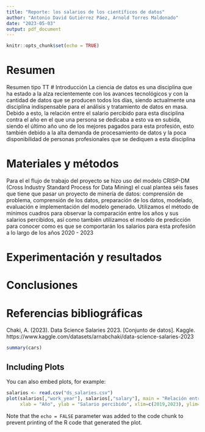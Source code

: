 ---
title: "Reporte: los salarios de los científicos de datos"
author: "Antonio David Gutiérrez Páez, Arnold Torres Maldonado"
date: "2023-05-03"
output: pdf_document
---
```{r setup, include=FALSE}
knitr::opts_chunk$set(echo = TRUE)
```
# Resumen
Resumen tipo TT
# Introducción
La ciencia de datos es una disciplina que ha estado a la alza recientemente con los avances tecnológicos y con la cantidad de datos que se producen todos los días, siendo actualmente una disciplina indispensable para el análisis y tratamiento de datos en masa.
Debido a esto, la relación entre el salario percibido para esta disciplina contra el año en el que una persona se dedicaba a esto va en subida, siendo el último año uno de los mejores pagados para esta profesión, esto también debido a la alta demanda de procesamiento de datos y la poca disponibilidad de personas profesionales que se dediquen a esta disciplina

# Materiales y métodos
Para el el flujo de trabajo del proyecto se hizo uso del modelo CRISP-DM (Cross Industry Standard Process for Data Mining) el cual plantea séis fases que tiene que pasar un proyecto de minería de datos: comprensión de problema, comprensión de los datos, preparación de los datos, modelado, evaluación e implementación del modelo generado.
Utilizamos el método de mínimos cuadros para observar la comparación entre los años y sus salarios percibidos, así como también utilizamos el modelo de predicción para conocer como es que se comportarán los salarios para esta profesión a lo largo de los años 2020 - 2023 

# Experimentación y resultados

# Conclusiones

# Referencias bibliográficas
Chaki, A. (2023). Data Science Salaries 2023. [Conjunto de datos]. Kaggle. https://www.kaggle.com/datasets/arnabchaki/data-science-salaries-2023
```{r cars}
summary(cars)
```

## Including Plots

You can also embed plots, for example:

```{r salarios, echo=FALSE}
salarios <- read.csv("ds_salaries.csv")
plot(salarios[,"work_year"], salarios[,"salary"], main = "Relación entre el año en el que se trabaja y el salario recibido",
     xlab = "Año", ylab = "Salario percibido", xlim=c(2019,2023), ylim=c(10000,400000))
```

Note that the `echo = FALSE` parameter was added to the code chunk to prevent printing of the R code that generated the plot.
